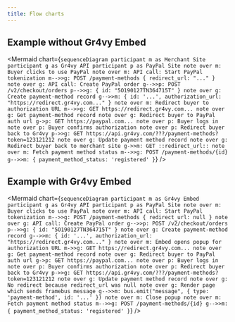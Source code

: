 ```yaml
---
title: Flow charts
---
```



## Example without Gr4vy Embed

<Mermaid
  chart={`
    sequenceDiagram
      participant m as Merchant Site
      participant g as Gr4vy API
      participant p as PayPal Site
      note over m: Buyer clicks to use PayPal
      note over m: API call: Start PayPal tokenization
      m-->>g: POST /payment-methods { redirect_url: "..." }
      note over g: API call: Create PayPal order
      g-->>p: POST /v2/checkout/orders
      p-->>g: { id: "5O190127TN364715T" }
      note over g: Create payment-method record
      g-->>m: { id: '...', authorization_url: "https://redirect.gr4vy.com..." }
      note over m: Redirect buyer to authorization URL
      m-->>g: GET https://redirect.gr4vy.com...
      note over g: Get payment-method record
      note over g: Redirect buyer to PayPal auth url
      g->p: GET https://paypal.com...
      note over p: Buyer logs in
      note over p: Buyer confirms authorization
      note over p: Redirect buyer back to Gr4vy
      p->>g: GET https://api.gr4vy.com/???/payment-methods?token=123121212
      note over g: Update payment method record
      note over g: Redirect buyer back to merchant site
      g->>m: GET ::redirect_url::
      note over m: Fetch payment method status
      m-->>g: POST /payment-methods/{id}
      g-->>m: { payment_method_status: 'registered' }
`}
/>

## Example with Gr4vy Embed

<Mermaid
  chart={`
    sequenceDiagram
      participant m as Gr4vy Embed
      participant g as Gr4vy API
      participant p as PayPal Site
      note over m: Buyer clicks to use PayPal
      note over m: API call: Start PayPal tokenization
      m-->>g: POST /payment-methods { redirect_url: null }
      note over g: API call: Create PayPal order
      g-->>p: POST /v2/checkout/orders
      p-->>g: { id: "5O190127TN364715T" }
      note over g: Create payment-method record
      g-->>m: { id: '...', authorization_url: "https://redirect.gr4vy.com..." }
      note over m: Embed opens popup for authorization URL
      m->>g: GET https://redirect.gr4vy.com...
      note over g: Get payment-method record
      note over g: Redirect buyer to PayPal auth url
      g->p: GET https://paypal.com...
      note over p: Buyer logs in
      note over p: Buyer confirms authorization
      note over p: Redirect buyer back to Gr4vy
      p->>g: GET https://api.gr4vy.com/???/payment-methods?token=123121212
      note over g: Update payment method record
      note over g: No redirect because redirect_url was null
      note over g: Render page which sends framebus message
      g-->>m: bus.emit("message", { type: 'payment-method', id: '...' })
      note over m: Close popup
      note over m: Fetch payment method status
      m-->>g: POST /payment-methods/{id}
      g-->>m: { payment_method_status: 'registered' }
`}
/>
